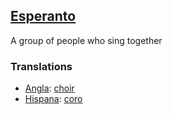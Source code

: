 ==[[Esperanto]]==

A group of people who sing together

===Translations===

*[[Angla]]: [[choir]]
*[[Hispana]]: [[coro]]